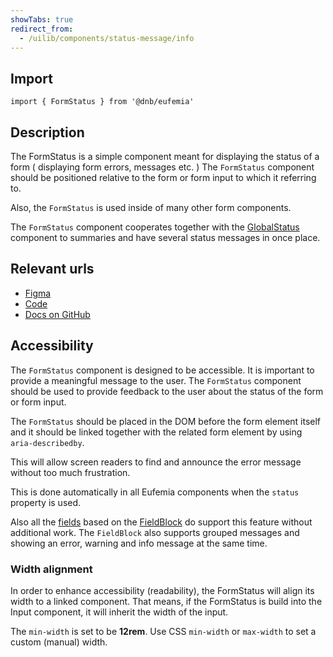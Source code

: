 ```yaml
---
showTabs: true
redirect_from:
  - /uilib/components/status-message/info
---
```



## Import

```tsx
import { FormStatus } from '@dnb/eufemia'
```

## Description

The FormStatus is a simple component meant for displaying the status of a form ( displaying form errors, messages etc. )
The `FormStatus` component should be positioned relative to the form or form input to which it referring to.

Also, the `FormStatus` is used inside of many other form components.

The `FormStatus` component cooperates together with the [GlobalStatus](/uilib/components/global-status) component to summaries and have several status messages in once place.

## Relevant urls

- [Figma](https://www.figma.com/design/cdtwQD8IJ7pTeE45U148r1/%F0%9F%92%BB-Eufemia---Web?node-id=16838-6706)
- [Code](https://github.com/dnbexperience/eufemia/tree/main/packages/dnb-eufemia/src/components/form-status)
- [Docs on GitHub](https://github.com/dnbexperience/eufemia/tree/main/packages/dnb-design-system-portal/src/docs/uilib/components/form-status)

<FormStatusIcons />

## Accessibility

The `FormStatus` component is designed to be accessible. It is important to provide a meaningful message to the user. The `FormStatus` component should be used to provide feedback to the user about the status of the form or form input.

The `FormStatus` should be placed in the DOM before the form element itself and it should be linked together with the related form element by using `aria-describedby`.

This will allow screen readers to find and announce the error message without too much frustration.

This is done automatically in all Eufemia components when the `status` property is used.

Also all the [fields](/uilib/extensions/forms/all-fields/) based on the [FieldBlock](/uilib/extensions/forms/create-component/FieldBlock) do support this feature without additional work. The `FieldBlock` also supports grouped messages and showing an error, warning and info message at the same time.

### Width alignment

In order to enhance accessibility (readability), the FormStatus will align its width to a linked component. That means, if the FormStatus is build into the Input component, it will inherit the width of the input.

The `min-width` is set to be **12rem**. Use CSS `min-width` or `max-width` to set a custom (manual) width.
